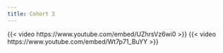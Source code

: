 ```yaml
---
title: Cohort 3
---
```

{{< video https://www.youtube.com/embed/UZhrsVz6wi0 >}}
{{< video https://www.youtube.com/embed/Wt7p71_BuYY >}}
